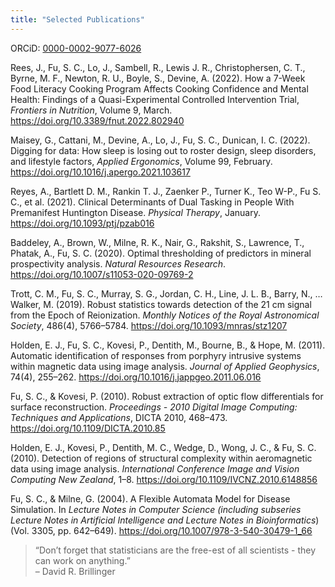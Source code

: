 ```yaml
---
title: "Selected Publications"
---
```


ORCiD: [0000-0002-9077-6026](https://orcid.org/0000-0002-9077-6026)

Rees, J., Fu, S. C., Lo, J., Sambell, R., Lewis J. R., Christophersen, C. T., Byrne, M. F., Newton, R. U., Boyle, S., Devine, A. (2022). How a 7-Week Food Literacy Cooking Program Affects Cooking Confidence and Mental Health: Findings of a Quasi-Experimental Controlled Intervention Trial, _Frontiers in Nutrition_, Volume 9, March. <https://doi.org/10.3389/fnut.2022.802940>

Maisey, G., Cattani, M., Devine, A., Lo, J., Fu, S. C., Dunican, I. C. (2022). Digging for data: How sleep is losing out to roster design, sleep disorders, and lifestyle factors, _Applied Ergonomics_, Volume 99, February. <https://doi.org/10.1016/j.apergo.2021.103617>

Reyes, A., Bartlett D. M., Rankin T. J., Zaenker P., Turner K., Teo W-P., Fu S. C., et al. (2021). Clinical Determinants of Dual Tasking in People With Premanifest Huntington Disease. _Physical Therapy_, January. <https://doi.org/10.1093/ptj/pzab016>

Baddeley, A., Brown, W., Milne, R. K., Nair, G., Rakshit, S., Lawrence, T., Phatak, A., Fu, S. C. (2020). Optimal thresholding of predictors in mineral prospectivity analysis. _Natural Resources Research_. <https://doi.org/10.1007/s11053-020-09769-2>

Trott, C. M., Fu, S. C., Murray, S. G., Jordan, C. H., Line, J. L. B., Barry, N., … Walker, M. (2019). Robust statistics towards detection of the 21 cm signal from the Epoch of Reionization. _Monthly Notices of the Royal Astronomical Society_, 486(4), 5766–5784. <https://doi.org/10.1093/mnras/stz1207>

Holden, E. J., Fu, S. C., Kovesi, P., Dentith, M., Bourne, B., & Hope, M. (2011). Automatic identification of responses from porphyry intrusive systems within magnetic data using image analysis. _Journal of Applied Geophysics_, 74(4), 255–262. <https://doi.org/10.1016/j.jappgeo.2011.06.016>

Fu, S. C., & Kovesi, P. (2010). Robust extraction of optic flow differentials for surface reconstruction. _Proceedings - 2010 Digital Image Computing: Techniques and Applications_, DICTA 2010, 468–473. <https://doi.org/10.1109/DICTA.2010.85>

Holden, E. J., Kovesi, P., Dentith, M. C., Wedge, D., Wong, J. C., & Fu, S. C. (2010). Detection of regions of structural complexity within aeromagnetic data using image analysis. _International Conference Image and Vision Computing New Zealand_, 1–8. <https://doi.org/10.1109/IVCNZ.2010.6148856>

Fu, S. C., & Milne, G. (2004). A Flexible Automata Model for Disease Simulation. In _Lecture Notes in Computer Science (including subseries Lecture Notes in Artificial Intelligence and Lecture Notes in Bioinformatics_) (Vol. 3305, pp. 642–649). <https://doi.org/10.1007/978-3-540-30479-1_66>

> "Don’t forget that statisticians are the free-est of all scientists - they can work on anything."<br>
>   -- David R. Brillinger 